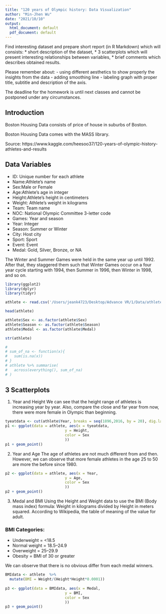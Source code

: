 ```yaml
---
title: "120 years of Olympic history: Data Visualization"
author: "Min-Jhen Wu"
date: "2021/10/10"
output:
  html_document: default
  pdf_document: default
---
```


 Find interesting dataset and prepare short report (in R Markdown) which will 
 consists:
* short description of the dataset,
* 3 scatterplots which will present interesting relationships between variables,
* brief comments which describes obtained results.

 Please remember about:
- using different aesthetics to show properly the insights from the data
- adding smoothing line
- labeling graph with proper title, subtitle and description of the axis.

The deadline for the homework is until next classes and cannot be postponed under any circumstances.

## Introduction
Boston Housing Data consists of price of house in suburbs of Boston. 

Boston Housing Data comes with the MASS library.

Source: https://www.kaggle.com/heesoo37/120-years-of-olympic-history-athletes-and-results

## Data Variables
- ID: Unique number for each athlete
- Name:Athlete's name
- Sex:Male or Female
- Age:Athlete's age in integer
- Height:Athlete's height in centimeters
- Weight: Athlete's weight in kilograms
- Team: Team name
- NOC: National Olympic Committee 3-letter code
- Games: Year and season
- Year: Integer
- Season: Summer or Winter
- City: Host city
- Sport: Sport
- Event: Event
- Medal: Gold, Silver, Bronze, or NA

The Winter and Summer Games were held in the same year up until 1992. After that, they staggered them such that Winter Games occur on a four year cycle starting with 1994, then Summer in 1996, then Winter in 1998, and so on.



```r

library(ggplot2)
library(dplyr)
library(tidyr)

athlete <- read.csv('/Users/jeank4723/Desktop/Advance VR/1/Data/athlete_events.csv')

head(athlete)

athlete$Sex <- as.factor(athlete$Sex)
athlete$Season <- as.factor(athlete$Season)
athlete$Medal <- as.factor(athlete$Medal)

str(athlete)

```

```r

# 
# sum_of_na <- function(x){
#   sum(is.na(x))
# }
# athlete %>% summarise(
#   across(everything(), sum_of_na)
# )

```


## 3 Scatterplots

1. Year and Height
We can see that the height range of athletes is increasing year by year. Also, compare the close and far year from now, there were more female in Olympic than beginning.

```r
tyeatdata <- cut(athlete$Year, breaks = seq(1896,2016, by = 20), dig.lab = 4)
p1 <- ggplot(data = athlete, aes(x = tyeatdata,
                           y = Height,
                           color = Sex
                           ))
p1 + geom_point()
```
2. Year and Age
The age of athletes are not much different from and then. However, we can observe that more female athletes in the age 25 to 50 are more the before since 1980.

```r
p2 <- ggplot(data = athlete, aes(x = Year,
                           y = Age,
                           color = Sex
                           ))
p2 + geom_point()
```
3. Medal and BMI
Using the Height and Weight data to use the BMI (Body mass index) formula: Weight in kilograms divided by Height in meters squared. According to Wikipedia, the table of meaning of the value for adult. 

### BMI Categories:
- Underweight = <18.5
- Normal weight = 18.5–24.9
- Overweight = 25–29.9
- Obesity = BMI of 30 or greater

We can observe that there is no obvious differ from each medal winners.

```r

BMIdata <- athlete  %>% 
  mutate(BMI = Weight/(Height*Height*0.0001))
  
p3 <- ggplot(data = BMIdata, aes(x = Medal,
                           y = BMI,
                           color = Sex
                           ))
p3 + geom_point()
```

